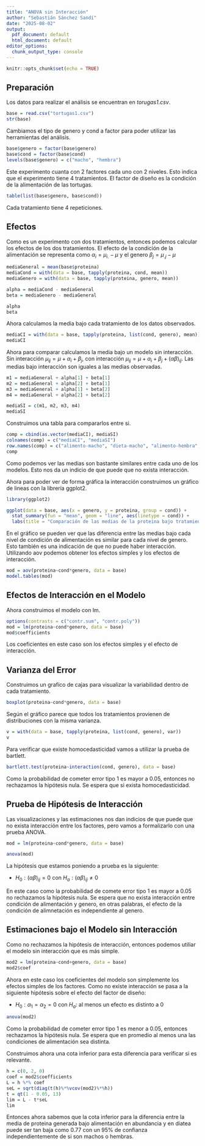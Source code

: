 ```yaml
---
title: "ANOVA sin Interacción"
author: "Sebastián Sánchez Sandí"
date: "2025-08-02"
output:
  pdf_document: default
  html_document: default
editor_options:
  chunk_output_type: console
---
```


```r
knitr::opts_chunk$set(echo = TRUE)
```

## Preparación

Los datos para realizar el análisis se encuentran en *torugas1.csv*.

```r
base = read.csv("tortugas1.csv")
str(base)
```

Cambiamos el tipo de genero y cond a factor para poder utilizar las herramientas del análisis.

```r
base$genero = factor(base$genero)
base$cond = factor(base$cond)
levels(base$genero) = c("macho", "hembra")
```

Este experimento cuanta con 2 factores cada uno con 2 niveles. Esto indica que el experimento tiene 4 tratamientos. El factor de diseño es la condición de la alimentación de las tortugas.

```r
table(list(base$genero, base$cond))
```

Cada tratamiento tiene 4 repeticiones.

## Efectos

Como es un experimento con dos tratamientos, entonces podemos calcular los efectos de los dos tratamientos. El efecto de la condición de la alimentación se representa como $\alpha_i=\mu_{i.}-\mu$ y el genero $\beta_j=\mu_{.j}-\mu$

```r
mediaGeneral = mean(base$proteina)
mediaCond = with(data = base, tapply(proteina, cond, mean))
mediaGenero = with(data = base, tapply(proteina, genero, mean))

alpha = mediaCond - mediaGeneral
beta = mediaGenero - mediaGeneral

alpha
beta
```

Ahora calculamos la media bajo cada tratamiento de los datos observados.

```r
mediaCI = with(data = base, tapply(proteina, list(cond, genero), mean))
mediaCI
```

Ahora para comparar calculamos la media bajo un modelo sin interacción. Sin interacción $\mu_{ij}=\mu+\alpha_i+\beta_j$, con interacción $\mu_{ij}=\mu+\alpha_i+\beta_j+(\alpha\beta)_{ij}$. Las medias bajo interacción son iguales a las medias observadas.

```r
m1 = mediaGeneral + alpha[1] + beta[1]
m2 = mediaGeneral + alpha[2] + beta[1]
m3 = mediaGeneral + alpha[1] + beta[2]
m4 = mediaGeneral + alpha[2] + beta[2]

mediaSI = c(m1, m2, m3, m4)
mediaSI
```

Construimos una tabla para compararlos entre si.

```r
comp = cbind(as.vector(mediaCI), mediaSI)
colnames(comp) = c("mediaCI", "mediaSI")
row.names(comp) = c("alimento-macho", "dieta-macho", "alimento-hembra", "dieta-hembra")
comp
```

Como podemos ver las medias son bastante similares entre cada uno de los modelos. Esto nos da un indicio de que puede que no exista interacción.

Ahora para poder ver de forma gráfica la interacción construimos un gráfico de lineas con la librería ggplot2.

```r
library(ggplot2)

ggplot(data = base, aes(x = genero, y = proteina, group = cond)) +
  stat_summary(fun = "mean", geom = "line", aes(linetype = cond)) +
  labs(title = "Comparación de las medias de la proteina bajo tratamientos")
```

En el gráfico se pueden ver que las diferencia entre las medias bajo cada nivel de condición de alimentación es similar para cada nivel de genero. Esto también es una indicación de que no puede haber interacción. Utilizando aov podemos obtener los efectos simples y los efectos de interacción.

```r
mod = aov(proteina~cond*genero, data = base)
model.tables(mod)
```

## Efectos de Interacción en el Modelo

Ahora construimos el modelo con lm.

```r
options(contrasts = c("contr.sum", "contr.poly"))
mod = lm(proteina~cond*genero, data = base)
mod$coefficients
```

Los coeficientes en este caso son los efectos simples y el efecto de interacción.

## Varianza del Error

Construimos un grafíco de cajas para visualizar la variabilidad dentro de cada tratamiento.

```r
boxplot(proteina~cond*genero, data = base)
```

Según el gráfico parece que todos los tratamientos provienen de distribuciones con la misma varianza.

```r
v = with(data = base, tapply(proteina, list(cond, genero), var))
v
```

Para verificar que existe homocedasticidad vamos a utilizar la prueba de bartlett.

```r
bartlett.test(proteina~interaction(cond, genero), data = base)
```

Como la probabilidad de cometer error tipo 1 es mayor a 0.05, entonces no rechazamos la hipótesis nula. Se espera que si exista homocedasticidad.

## Prueba de Hipótesis de Interacción

Las visualizaciones y las estimaciones nos dan indicios de que puede que no exista interacción entre los factores, pero vamos a formalizarlo con una prueba ANOVA.

```r
mod = lm(proteina~cond*genero, data = base)

anova(mod)
```

La hipótesis que estamos poniendo a prueba es la siguiente:

- $H_0:(\alpha\beta)_{ij}=0$ con $H_a:(\alpha\beta)_{ij}\neq0$

En este caso como la probabilidad de comete error tipo 1 es mayor a 0.05 no rechazamos la hipótesis nula. Se espera que no exista interacción entre condición de alimentación y genero, en otras palabras, el efecto de la condición de alimnetación es independiente al genero.

## Estimaciones bajo el Modelo sin Interacción

Como no rechazamos la hipótesis de interacción, entonces podemos utiliar el modelo sin interacción que es más simple.

```r
mod2 = lm(proteina~cond+genero, data = base)
mod2$coef
```

Ahora en este caso los coeficientes del modelo son simplemente los efectos simples de los factores. Como no existe interacción se pasa a la siguiente hipótesis sobre el efecto del factor de diseño:

- $H_0:\alpha_1=\alpha_2=0$ con $H_a:$ al menos un efecto es distinto a 0

```r
anova(mod2)
```

Como la probabilidad de cometer error tipo 1 es menor a 0.05, entonces rechazamos la hipótesis nula. Se espera que en promedio al menos una las condiciones de alimentación sea distinta.

Construimos ahora una cota inferior para esta diferencia para verificar si es relevante. 

```r
h = c(0, 2, 0)
coef = mod2$coefficients
L = h %*% coef
seL = sqrt(diag(t(h)%*%vcov(mod2)%*%h))
t = qt(1 - 0.05, 13)
lim = L - t*seL
lim
```

Entonces ahora sabemos que la cota inferior para la diferencia entre la media de proteina generada bajo alimentación en abundancia y en diatea puede ser tan baja como 0.77 con un 95% de confianza independientemente de si son machos o hembras.

